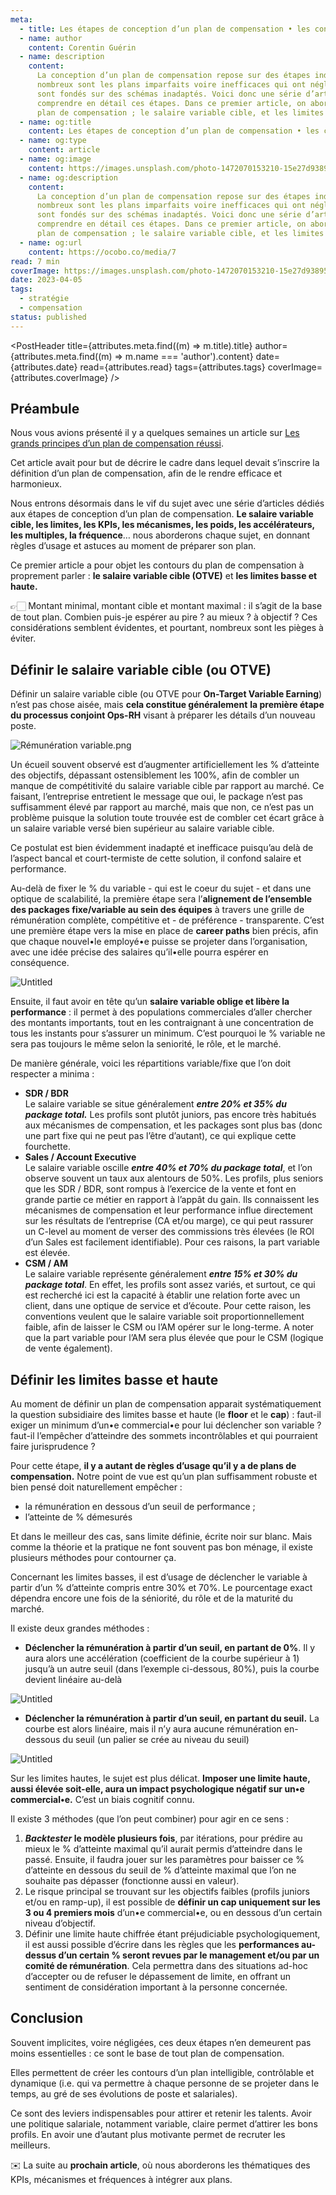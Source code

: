 ```yaml
---
meta:
  - title: Les étapes de conception d’un plan de compensation • les contours
  - name: author
    content: Corentin Guérin
  - name: description
    content:
      La conception d’un plan de compensation repose sur des étapes indispensables. En effet,
      nombreux sont les plans imparfaits voire inefficaces qui ont négligé certaines règles, ou qui
      sont fondés sur des schémas inadaptés. Voici donc une série d’articles qui vous permettra de
      comprendre en détail ces étapes. Dans ce premier article, on aborde le sujet des contours du
      plan de compensation ; le salaire variable cible, et les limites basse et haute.
  - name: og:title
    content: Les étapes de conception d’un plan de compensation • les contours
  - name: og:type
    content: article
  - name: og:image
    content: https://images.unsplash.com/photo-1472070153210-15e27d938957?ixlib=rb-4.0.3&q=80&fm=jpg&crop=entropy&cs=tinysrgb&w=1200
  - name: og:description
    content:
      La conception d’un plan de compensation repose sur des étapes indispensables. En effet,
      nombreux sont les plans imparfaits voire inefficaces qui ont négligé certaines règles, ou qui
      sont fondés sur des schémas inadaptés. Voici donc une série d’articles qui vous permettra de
      comprendre en détail ces étapes. Dans ce premier article, on aborde le sujet des contours du
      plan de compensation ; le salaire variable cible, et les limites basse et haute.
  - name: og:url
    content: https://ocobo.co/media/7
read: 7 min
coverImage: https://images.unsplash.com/photo-1472070153210-15e27d938957?ixlib=rb-4.0.3&q=80&fm=jpg&crop=entropy&cs=tinysrgb&w=1200
date: 2023-04-05
tags:
  - stratégie
  - compensation
status: published
---
```



<PostHeader
  title={attributes.meta.find((m) => m.title).title}
  author={attributes.meta.find((m) => m.name === 'author').content}
  date={attributes.date}
  read={attributes.read}
  tags={attributes.tags}
  coverImage={attributes.coverImage}
/>

## Préambule

Nous vous avions présenté il y a quelques semaines un article sur
[Les grands principes d’un plan de compensation réussi](/media/4).

Cet article avait pour but de décrire le cadre dans lequel devait s’inscrire la définition d’un plan
de compensation, afin de le rendre efficace et harmonieux.

Nous entrons désormais dans le vif du sujet avec une série d’articles dédiés aux étapes de
conception d’un plan de compensation. **Le salaire variable cible, les limites, les KPIs, les
mécanismes, les poids, les accélérateurs, les multiples, la fréquence**… nous aborderons chaque
sujet, en donnant règles d’usage et astuces au moment de préparer son plan.

Ce premier article a pour objet les contours du plan de compensation à proprement parler : **le
salaire variable cible (OTVE)** et **les limites basse et haute.**

👉🏻 Montant minimal, montant cible et montant maximal : il s’agit de la base de tout plan. Combien
puis-je espérer au pire ? au mieux ? à objectif ? Ces considérations semblent évidentes, et
pourtant, nombreux sont les pièges à éviter.

## Définir le salaire variable cible (ou OTVE)

Définir un salaire variable cible (ou OTVE pour **On-Target Variable Earning**) n’est pas chose
aisée, mais **cela constitue généralement** **la première étape du processus conjoint Ops-RH**
visant à préparer les détails d’un nouveau poste.

![Rémunération variable.png](/posts/7/1.png)

Un écueil souvent observé est d’augmenter artificiellement les % d’atteinte des objectifs, dépassant
ostensiblement les 100%, afin de combler un manque de compétitivité du salaire variable cible par
rapport au marché. Ce faisant, l’entreprise entretient le message que oui, le package n’est pas
suffisamment élevé par rapport au marché, mais que non, ce n’est pas un problème puisque la solution
toute trouvée est de combler cet écart grâce à un salaire variable versé bien supérieur au salaire
variable cible.

Ce postulat est bien évidemment inadapté et inefficace puisqu’au delà de l’aspect bancal et
court-termiste de cette solution, il confond salaire et performance.

Au-delà de fixer le % du variable - qui est le coeur du sujet - et dans une optique de scalabilité,
la première étape sera l’**alignement de l’ensemble des packages fixe/variable au sein des équipes**
à travers une grille de rémunération complète, compétitive et - de préférence - transparente. C’est
une première étape vers la mise en place de **career paths** bien précis, afin que chaque nouvel•le
employé•e puisse se projeter dans l’organisation, avec une idée précise des salaires qu’il•elle
pourra espérer en conséquence.

![Untitled](/posts/7/2.png)

Ensuite, il faut avoir en tête qu’un **salaire variable oblige et libère la performance** : il
permet à des populations commerciales d’aller chercher des montants importants, tout en les
contraignant à une concentration de tous les instants pour s’assurer un minimum. C’est pourquoi le %
variable ne sera pas toujours le même selon la seniorité, le rôle, et le marché.

De manière générale, voici les répartitions variable/fixe que l’on doit respecter a minima :

- **SDR / BDR**<br /> Le salaire variable se situe généralement **_entre 20% et 35% du package
  total._** Les profils sont plutôt juniors, pas encore très habitués aux mécanismes de
  compensation, et les packages sont plus bas (donc une part fixe qui ne peut pas l’être d’autant),
  ce qui explique cette fourchette.
- **Sales / Account Executive**<br /> Le salaire variable oscille **_entre 40% et 70% du package
  total_**, et l’on observe souvent un taux aux alentours de 50%. Les profils, plus seniors que les
  SDR / BDR, sont rompus à l’exercice de la vente et font en grande partie ce métier en rapport à
  l’appât du gain. Ils connaissent les mécanismes de compensation et leur performance influe
  directement sur les résultats de l’entreprise (CA et/ou marge), ce qui peut rassurer un C-level au
  moment de verser des commissions très élevées (le ROI d’un Sales est facilement identifiable).
  Pour ces raisons, la part variable est élevée.
- **CSM / AM**<br /> Le salaire variable représente généralement **_entre 15% et 30% du package
  total_**. En effet, les profils sont assez variés, et surtout, ce qui est recherché ici est la
  capacité à établir une relation forte avec un client, dans une optique de service et d’écoute.
  Pour cette raison, les conventions veulent que le salaire variable soit proportionnellement
  faible, afin de laisser le CSM ou l’AM opérer sur le long-terme. A noter que la part variable pour
  l’AM sera plus élevée que pour le CSM (logique de vente également).

## Définir les limites basse et haute

Au moment de définir un plan de compensation apparait systématiquement la question subsidiaire des
limites basse et haute (le **floor** et le **cap**) : faut-il exiger un minimum d’un•e commercial•e
pour lui déclencher son variable ? faut-il l’empêcher d’atteindre des sommets incontrôlables et qui
pourraient faire jurisprudence ?

Pour cette étape, **il y a autant de règles d’usage qu’il y a de plans de compensation.** Notre
point de vue est qu’un plan suffisamment robuste et bien pensé doit naturellement empêcher :

- la rémunération en dessous d’un seuil de performance ;
- l’atteinte de % démesurés

Et dans le meilleur des cas, sans limite définie, écrite noir sur blanc. Mais comme la théorie et la
pratique ne font souvent pas bon ménage, il existe plusieurs méthodes pour contourner ça.

Concernant les limites basses, il est d’usage de déclencher le variable à partir d’un % d’atteinte
compris entre 30% et 70%. Le pourcentage exact dépendra encore une fois de la séniorité, du rôle et
de la maturité du marché.

Il existe deux grandes méthodes :

- **Déclencher la rémunération à partir d’un seuil, en partant de 0%**. Il y aura alors une
  accélération (coefficient de la courbe supérieur à 1) jusqu’à un autre seuil (dans l’exemple
  ci-dessous, 80%), puis la courbe devient linéaire au-delà

![Untitled](/posts/7/3.png)

- **Déclencher la rémunération à partir d’un seuil, en partant du seuil.** La courbe est alors
  linéaire, mais il n’y aura aucune rémunération en-dessous du seuil (un palier se crée au niveau du
  seuil)

![Untitled](/posts/7/4.png)

Sur les limites hautes, le sujet est plus délicat. **Imposer une limite haute, aussi élevée
soit-elle, aura un impact psychologique négatif sur un•e commercial•e.** C’est un biais cognitif
connu.

Il existe 3 méthodes (que l’on peut combiner) pour agir en ce sens :

1. **_Backtester_ le modèle plusieurs fois**, par itérations, pour prédire au mieux le % d’atteinte
   maximal qu’il aurait permis d’atteindre dans le passé. Ensuite, il faudra jouer sur les
   paramètres pour baisser ce % d’atteinte en dessous du seuil de % d’atteinte maximal que l’on ne
   souhaite pas dépasser (fonctionne aussi en valeur).
2. Le risque principal se trouvant sur les objectifs faibles (profils juniors et/ou en ramp-up), il
   est possible de **définir un **cap** uniquement sur les 3 ou 4 premiers mois** d’un•e
   commercial•e, ou en dessous d’un certain niveau d’objectif.
3. Définir une limite haute chiffrée étant préjudiciable psychologiquement, il est aussi possible
   d’écrire dans les règles que les **performances au-dessus d’un certain % seront revues par le
   management et/ou par un comité de rémunération**. Cela permettra dans des situations ad-hoc
   d’accepter ou de refuser le dépassement de limite, en offrant un sentiment de considération
   important à la personne concernée.

## Conclusion

Souvent implicites, voire négligées, ces deux étapes n’en demeurent pas moins essentielles : ce sont
le base de tout plan de compensation.

Elles permettent de créer les contours d’un plan intelligible, contrôlable et dynamique (i.e. qui va
permettre à chaque personne de se projeter dans le temps, au gré de ses évolutions de poste et
salariales).

Ce sont des leviers indispensables pour attirer et retenir les talents. Avoir une politique
salariale, notamment variable, claire permet d’attirer les bons profils. En avoir une d’autant plus
motivante permet de recruter les meilleurs.

✉️ La suite au **prochain article**, où nous aborderons les thématiques des KPIs, mécanismes et
fréquences à intégrer aux plans.
